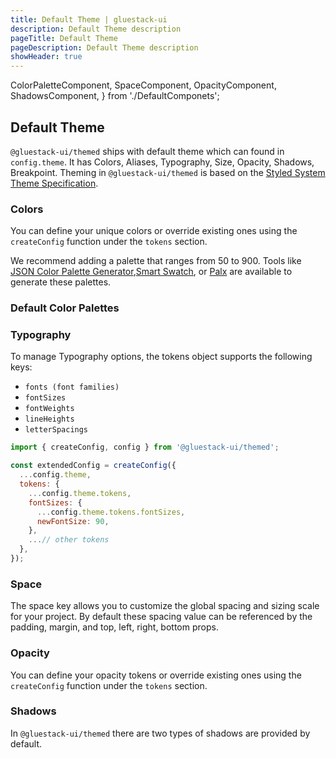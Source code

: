 ```yaml
---
title: Default Theme | gluestack-ui
description: Default Theme description
pageTitle: Default Theme
pageDescription: Default Theme description
showHeader: true
---
```


  ColorPaletteComponent,
  SpaceComponent,
  OpacityComponent,
  ShadowsComponent,
} from './DefaultComponets';

<Meta title="Theme/Default Theme" />

## Default Theme

`@gluestack-ui/themed` ships with default theme which can found in `config.theme`. It has Colors, Aliases, Typography, Size, Opacity, Shadows, Breakpoint. Theming in `@gluestack-ui/themed` is based on the [Styled System Theme Specification](https://github.com/system-ui/theme-specification).

### Colors

You can define your unique colors or override existing ones using the `createConfig` function under the `tokens` section.

We recommend adding a palette that ranges from 50 to 900. Tools like [JSON Color Palette Generator](https://json-color-palette-generator.vercel.app),[Smart Swatch](https://smart-swatch.netlify.app/), or [Palx](https://palx.jxnblk.com/) are available to generate these palettes.

### Default Color Palettes

<ColorPaletteComponent />

### Typography

To manage Typography options, the tokens object supports the following keys:

- `fonts (font families)`
- `fontSizes`
- `fontWeights`
- `lineHeights`
- `letterSpacings`

```jsx
import { createConfig, config } from '@gluestack-ui/themed';

const extendedConfig = createConfig({
  ...config.theme,
  tokens: {
    ...config.theme.tokens,
    fontSizes: {
      ...config.theme.tokens.fontSizes,
      newFontSize: 90,
    },
    ...// other tokens
  },
});
```

### Space

The space key allows you to customize the global spacing and sizing scale for your project. By default these spacing value can be referenced by the padding, margin, and top, left, right, bottom props.

<SpaceComponent />

### Opacity

You can define your opacity tokens or override existing ones using the `createConfig` function under the `tokens` section.

<OpacityComponent />

### Shadows

In `@gluestack-ui/themed` there are two types of shadows are provided by default.

<ShadowsComponent />
